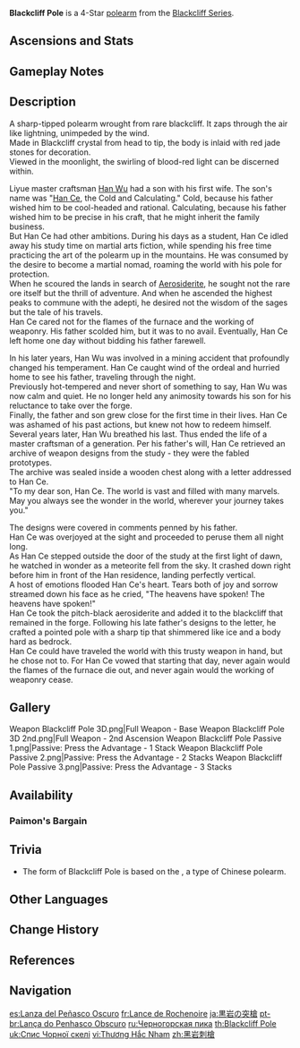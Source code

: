 {{Weapon Infobox
|title          = Black&shy;cliff Pole
|id             = 13404
|image          = <gallery>
Weapon_Blackcliff Pole.png|Base
Weapon_Blackcliff Pole 2nd.png|2nd Ascension
</gallery>
|type           = Polearm
|series         = Blackcliff
|releaseDate    = 2020-09-28
|quality        = 4
|base_atk       = 42
|2nd_stat_type  = CRIT DMG
|2nd_stat       = 12%
|passive        = Press the Advantage
|effect         = After defeating an opponent, ATK is increased by (var1)% for 30s. This effect has a maximum of 3 stacks, and the duration of each stack is independent of the others.
|eff_rank1_var1 = 12
|eff_rank2_var1 = 15
|eff_rank3_var1 = 18
|eff_rank4_var1 = 21
|eff_rank5_var1 = 24
|obtain         = Paimon's Bargains
}}
{{Description|A weapon made of blackstone and aerosiderite. There is a dark crimson glow on its cold black sheen.}}
'''Blackcliff Pole''' is a 4-Star [[polearm]] from the [[Blackcliff Series]].

==Ascensions and Stats==
{{Weapon Ascensions and Stats
|ascendMat1 = Mist Veiled Lead Elixir
|ascendMat2 = Mist Veiled Mercury Elixir
|ascendMat3 = Mist Veiled Gold Elixir
|ascendMat4 = Mist Veiled Primo Elixir
|bossMat1   = Mist Grass Pollen
|bossMat2   = Mist Grass
|bossMat3   = Mist Grass Wick
|commonMat1 = Recruit's Insignia
|commonMat2 = Sergeant's Insignia
|commonMat3 = Lieutenant's Insignia
}}

==Gameplay Notes==
{{Transclude|Blackcliff Series|Gameplay Notes}}

==Description==
A sharp-tipped polearm wrought from rare blackcliff. It zaps through the air like lightning, unimpeded by the wind.<br>
Made in Blackcliff crystal from head to tip, the body is inlaid with red jade stones for decoration.<br>
Viewed in the moonlight, the swirling of blood-red light can be discerned within.

Liyue master craftsman [[Han Wu]] had a son with his first wife. The son's name was "[[Han Ce]], the Cold and Calculating." Cold, because his father wished him to be cool-headed and rational. Calculating, because his father wished him to be precise in his craft, that he might inherit the family business.<br>
But Han Ce had other ambitions. During his days as a student, Han Ce idled away his study time on martial arts fiction, while spending his free time practicing the art of the polearm up in the mountains. He was consumed by the desire to become a martial nomad, roaming the world with his pole for protection.<br>
When he scoured the lands in search of [[Aerosiderite]], he sought not the rare ore itself but the thrill of adventure. And when he ascended the highest peaks to commune with the adepti, he desired not the wisdom of the sages but the tale of his travels.<br>
Han Ce cared not for the flames of the furnace and the working of weaponry. His father scolded him, but it was to no avail. Eventually, Han Ce left home one day without bidding his father farewell.

In his later years, Han Wu was involved in a mining accident that profoundly changed his temperament. Han Ce caught wind of the ordeal and hurried home to see his father, traveling through the night.<br>
Previously hot-tempered and never short of something to say, Han Wu was now calm and quiet. He no longer held any animosity towards his son for his reluctance to take over the forge.<br>
Finally, the father and son grew close for the first time in their lives. Han Ce was ashamed of his past actions, but knew not how to redeem himself.<br>
Several years later, Han Wu breathed his last. Thus ended the life of a master craftsman of a generation. Per his father's will, Han Ce retrieved an archive of weapon designs from the study - they were the fabled prototypes.<br>
The archive was sealed inside a wooden chest along with a letter addressed to Han Ce.<br>
"To my dear son, Han Ce. The world is vast and filled with many marvels. May you always see the wonder in the world, wherever your journey takes you."

The designs were covered in comments penned by his father.<br>
Han Ce was overjoyed at the sight and proceeded to peruse them all night long.<br>
As Han Ce stepped outside the door of the study at the first light of dawn, he watched in wonder as a meteorite fell from the sky. It crashed down right before him in front of the Han residence, landing perfectly vertical.<br>
A host of emotions flooded Han Ce's heart. Tears both of joy and sorrow streamed down his face as he cried, "The heavens have spoken! The heavens have spoken!"<br>
Han Ce took the pitch-black aerosiderite and added it to the blackcliff that remained in the forge. Following his late father's designs to the letter, he crafted a pointed pole with a sharp tip that shimmered like ice and a body hard as bedrock.<br>
Han Ce could have traveled the world with this trusty weapon in hand, but he chose not to. For Han Ce vowed that starting that day, never again would the flames of the furnace die out, and never again would the working of weaponry cease.

==Gallery==
<gallery>
Weapon Blackcliff Pole 3D.png|Full Weapon - Base
Weapon Blackcliff Pole 3D 2nd.png|Full Weapon - 2nd Ascension
Weapon Blackcliff Pole Passive 1.png|Passive: Press the Advantage - 1 Stack
Weapon Blackcliff Pole Passive 2.png|Passive: Press the Advantage - 2 Stacks
Weapon Blackcliff Pole Passive 3.png|Passive: Press the Advantage - 3 Stacks
</gallery>

==Availability==
===Paimon's Bargain===
{{Paimon's Bargains History}}

==Trivia==
* The form of Blackcliff Pole is based on the {{w|Ji (polearm)|''ji''}}, a type of Chinese polearm.

==Other Languages==
{{Other Languages
|1_en      = Blackcliff Pole
|1_zhs     = 黑岩刺枪
|1_zhs_rm  = Hēiyán Cìqiāng
|1_zht     = 黑岩刺槍
|1_zht_rm  = Hēiyán Cìqiāng
|1_zh_tl   = {{Lex|Blackcliff|zh}} Spear
|1_ja      = 黒岩の突槍
|1_ja_rm   = Kokugan no Tossou<ref>HoYoverse Japanese Customer Support Response: [[:File:CS JA Weapon Pronunciation Reply.png|Japanese Pronunciation of Various Weapons]]</ref>
|1_ja_tl   = {{Lex|Blackcliff|ja}} Spear
|1_ko      = {{tt|흑암창|黑岩槍}}
|1_ko_rm   = Heuk'am-chang
|1_ko_tl   = {{Lex|Blackcliff|ko}} Spear
|1_es      = Lanza del Peñasco Oscuro
|1_es_tl   = {{Lex|Blackcliff|es}} Spear
|1_fr      = Lance de Rochenoire
|1_fr_tl   = {{Lex|Blackcliff|fr}} Spear
|1_ru      = Черногорская пика
|1_ru_tl   = {{Lex|Blackcliff|ru}} Pike
|1_th      = Blackcliff Pole
|1_vi      = Thương Hắc Nham
|1_vi_tl   = {{Lex|Blackcliff|vi}} Spear
|1_de      = Schwarzsteinlanze
|1_de_tl   = {{Lex|Blackcliff|de}} Lance
|1_id      = Blackcliff Pole
|1_pt      = Lança do Penhasco Obscuro
|1_pt_tl   = {{Lex|Blackcliff|pt}} Lance
|1_tr      = Kara Kaya Kargısı
|1_tr_tl   = {{Lex|Blackcliff|tr}} Pike
|1_it      = Lancia di Rupenera
|1_it_tl   = {{Lex|Blackcliff|it}} Spear

|Transclude=Blackcliff Series#2
}}

==Change History==
{{Change History|1.0}}

==References==
{{Reflist}}

==Navigation==
{{Weapons by Series Navbox|series=Blackcliff}}
{{Weapon Navbox|Polearms}}

[[es:Lanza del Peñasco Oscuro]]
[[fr:Lance de Rochenoire]]
[[ja:黒岩の突槍]]
[[pt-br:Lança do Penhasco Obscuro]]
[[ru:Черногорская пика]]
[[th:Blackcliff Pole]]
[[uk:Спис Чорної скелі]]
[[vi:Thương Hắc Nham]]
[[zh:黑岩刺槍]]